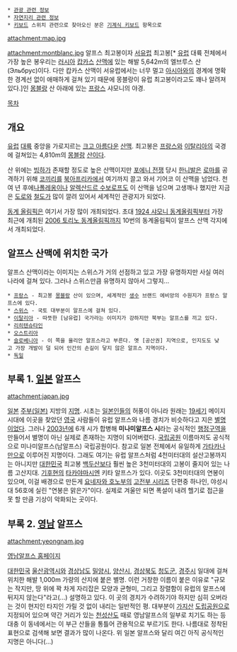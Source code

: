  * [[관광 관련 정보]]
 * [[자연지리 관련 정보]]
 * [[키보드]] 스위치 관련으로 찾아오신 분은 [[기계식 키보드]] 항목으로

attachment:map.jpg

attachment:montblanc.jpg
알프스 최고봉이자 [[서유럽]] 최고봉[* [[유럽]] 대륙 전체에서 가장 높은 봉우리는 [[러시아]] [[캅카스]] [[산맥]]에 있는 해발 5,642m의 엘브루스 산(Эльбрус)이다. 다만 캅카스 산맥이 서유럽에서는 너무 멀고 [[아시아]]와의 경계에 명확한 경계선 없이 애매하게 걸쳐 있기 때문에 몽블랑이 유럽 최고봉이라고도 꽤나 알려져 있다.]인 [[몽블랑]] 산 아래에 있는 [[프랑스]] 샤모니의 야경.

[[목차]]

== 개요 ==
[[유럽]] [[대륙]] 중앙을 가로지르는 [[크고 아름다운]] [[산맥]]. 최고봉은 [[프랑스]]와 [[이탈리아]]의 국경에 걸쳐있는 4,810m의 [[몽블랑]] [[산]]이다. 

산 위에는 [[빙하]]가 존재할 정도로 높은 산맥이지만 [[포에니 전쟁]] 당시 [[한니발]]은 [[로마]]를 공격하기 위해 [[코끼리]]를 [[북아프리카]]에서 여기까지 끌고 와서 기어코 이 산맥을 넘었다. 천여 년 후에[[나폴레옹]]이나 [[알렉산드르 수보로프]]도 이 산맥을 넘으며 고생깨나 했지만 지금은 [[도로]]와 [[철도]]가 많이 깔려 있어서 세계적인 관광지가 되었다.

[[동계 올림픽]]은 여기서 가장 많이 개최되었다. 초대 [[1924 샤모니 동계올림픽]]부터 가장 최근에 개최된 [[2006 토리노 동계올림픽]]까지 10번의 동계올림픽이 알프스 산맥 각지에서 개최되었다.
== 알프스 산맥에 위치한 국가 ==
알프스 산맥이라는 이미지는 스위스가 거의 선점하고 있고 가장 유명하지만 사실 여러 나라에 걸쳐 있다. 그러나 스위스만큼 유명하지 않아서 그렇지...

 * [[프랑스]] - 최고봉 [[몽블랑]] 산이 있으며, 세계적인 [[생수]] 브랜드 에비앙의 수원지가 프랑스 알프스에 있다.
 * [[스위스]] - 국토 대부분이 알프스에 걸쳐 있다.
 * [[이탈리아]] - 따뜻한 [남유럽] 국가라는 이미지가 강하지만 북부는 알프스를 끼고 있다.
 * [[리히텐슈타인]]
 * [[오스트리아]]
 * [[슬로베니아]] - 이 쪽을 율리안 알프스라고 부른다. 옛 [공산권] 지역으로, 인지도도 낮고 가장 개발이 덜 되어 인간의 손길이 닿지 않은 알프스 지역이다.
 * [[독일]]

== 부록 1. [[일본]] 알프스 ==
attachment:japan.jpg

[[일본]] [[주부(일본)]] 지방의 [[지명]]. 시초는 [[일본인]]들의 허풍이 아니라 원래는 [[19세기]] 메이지 시대에 이곳을 찾았던 [[영국]] 사람들이 유럽 알프스와 나름 경치가 비슷하다고 지은 [[별명]]이었다. 그러나 [[2003년]]에 6개 시가 합병해 '''미나미알프스 시'''라는 공식적인 [[행정구역]]을 만들어서 별명이 아닌 실제로 존재하는 지명이 되어버렸다. [[국립공원]] 이름마저도 공식적으로 미나미알프스(남알프스) 국립공원이다. 참고로 일본 전체에서 유일하게 [[가타카나]]만으로 이루어진 지명이다. 그래도 여기는 유럽 알프스처럼 4천미터대의 설산고봉까지는 아니지만 [[대한민국]] 최고봉 [[백두산]]보다 훨씬 높은 3천미터대의 고봉이 줄지어 있는 나름 고산지대. [[기후]]현의 [[타카야마]]시엔 키타 알프스가 있다. 이곳도 3천미터대의 연봉이 있으며, 이걸 배경으로 만든게 [[요네자와 호노부]]의 [[고전부 시리즈]] 단편중 하나인, 야성시대 56호에 실린 "연봉은 맑은가"이다. 실제로 겨울만 되면 폭설이 내려 헬기로 접근을 못 할 만큼 기상이 악화되는 곳이다.
== 부록 2. [[영남]] 알프스 ==
attachment:yeongnam.jpg

[http://www.yeongnamalps.kr/ALPS/ 영남알프스 홈페이지]

[[대한민국]] [[울산광역시]]와 [[경상남도]] [[밀양시]], [[양산시]], [[경상북도]] [[청도군]], [[경주시]] 일대에 걸쳐 위치한 해발 1,000m 가량의 산지에 붙은 별명. 이런 거창한 이름이 붙은 이유로 "규모는 작지만, 땅 위에 꽉 차게 자리잡은 모양과 균형미, 그리고 장렬함이 유럽의 알프스에 뒤지지 않는다"라고(...) 설명하고 있다. 이 곳의 경치가 수려하기야 하지만 심히 오버라는 것이 현지인 타지인 가릴 것 없이 내리는 일반적인 평. 대부분이 [[가지산]] [[도립공원]]으로 지정되어 있으며 약간 거리가 있는 [[천성산]]도 때로 영남알프스의 일부로 치기도 하는 등 대충 이 동네에서는 이 부근 산들을 통틀어 관용적으로 부르기도 한다. 나름대로 정착된 표현으로 검색해 보면 결과가 많이 나온다. 위 일본 알프스와 달리 여긴 아직 공식적인 지명은 아니다(...)
